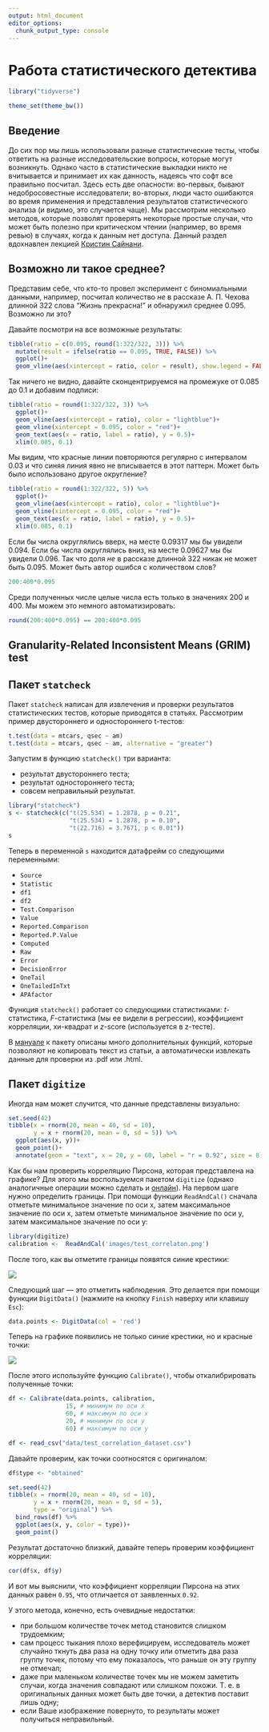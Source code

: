 ```yaml
---
output: html_document
editor_options: 
  chunk_output_type: console
---
```

# Работа статистического детектива

```r
library("tidyverse")
```

```r
theme_set(theme_bw())
```

## Введение

До сих пор мы лишь использовали разные статистические тесты, чтобы ответить на разные исследовательские вопросы, которые могут возникнуть. Однако часто в статистические выкладки никто не вчитывается и принимает их как данность, надеясь что софт все правильно посчитал. Здесь есть две опасности: во-первых, бывают недобросовестные исследователи; во-вторых, люди часто ошибаются во время применения и представления результатов статистического анализа (и видимо, это случается чаще). Мы рассмотрим несколько методов, которые позволят проверять некоторые простые случаи, что может быть полезно при критическом чтении (например, во время ревью) в случаях, когда к данным нет доступа. Данный раздел вдохнавлен лекцией [Кристин Сайнани](http://learn.stanford.edu/WBN-MED-STATS-On-Demand-2020-02-05_LP-OD-Registration-2020-02-11.html?utm_source=coursera&utm_medium=email&utm_campaign=med-stats).

## Возможно ли такое среднее?

Представим себе, что кто-то провел эксперимент с биномиальными данными, например, посчитал количество *не* в рассказе А. П. Чехова длинной  322 слова "Жизнь прекрасна!" и обнаружил среднее 0.095. Возможно ли это?

Давайте посмотри на все возможные результаты:

```r
tibble(ratio = c(0.095, round(1:322/322, 3))) %>% 
  mutate(result = ifelse(ratio == 0.095, TRUE, FALSE)) %>% 
  ggplot()+
  geom_vline(aes(xintercept = ratio, color = result), show.legend = FALSE)
```

Так ничего не видно, давайте сконцентрируемся на промежуке от 0.085 до 0.1 и добавим подписи:

```r
tibble(ratio = round(1:322/322, 3)) %>% 
  ggplot()+
  geom_vline(aes(xintercept = ratio), color = "lightblue")+
  geom_vline(xintercept = 0.095, color = "red")+
  geom_text(aes(x = ratio, label = ratio), y = 0.5)+
  xlim(0.085, 0.1)
```

Мы видим, что красные линии повторяются регулярно с интервалом 0.03 и что синяя линия явно не вписывается в этот паттерн. Может быть было использовано другое округление?

```r
tibble(ratio = round(1:322/322, 5)) %>% 
  ggplot()+
  geom_vline(aes(xintercept = ratio), color = "lightblue")+
  geom_vline(xintercept = 0.095, color = "red")+
  geom_text(aes(x = ratio, label = ratio), y = 0.5)+
  xlim(0.085, 0.1)
```

Если бы числа округлялись вверх, на месте 0.09317 мы бы увидели 0.094. Если бы числа округлялись вниз, на месте 0.09627 мы бы увидели 0.096. Так что доля *не* в рассказе длинной 322 никак не может быть 0.095. Может быть автор ошибся с количеством слов? 

```r
200:400*0.095
```

Среди полученных числе целые числа есть только в значениях 200 и 400. Мы можем это немного автоматизировать:

```r
round(200:400*0.095) == 200:400*0.095
```

## Granularity-Related Inconsistent Means (GRIM) test

## Пакет `statcheck`

Пакет `statcheck` написан для извлечения и проверки результатов статистических тестов, которые приводятся в статьях. Рассмотрим пример двустороннего и одностороннего t-тестов:

```r
t.test(data = mtcars, qsec ~ am)
t.test(data = mtcars, qsec ~ am, alternative = "greater")
```

Запустим в функцию `statcheck()` три варианта:

* результат двустороннего теста;
* результат одностороннего теста;
* совсем неправильный результат.

```r
library("statcheck")
s <- statcheck(c("t(25.534) = 1.2878, p = 0.21", 
                 "t(25.534) = 1.2878, p = 0.10",
                 "t(22.716) = 3.7671, p < 0.01"))
s
```

Теперь в переменной `s` находится датафрейм со следующими переменными:

* `Source`
* `Statistic`
* `df1`
* `df2` 
* `Test.Comparison` 
* `Value` 
* `Reported.Comparison` 
* `Reported.P.Value` 
* `Computed` 
* `Raw` 
* `Error` 
* `DecisionError` 
* `OneTail` 
* `OneTailedInTxt` 
* `APAfactor`

Функция `statcheck()` работает со следующими статистиками: $t$-статистика, $F$-статистика (мы ее видели в регрессии), коэффициент корреляции, хи-квадрат и $z$-score (используется в z-тесте).

В [мануале](https://rpubs.com/michelenuijten/statcheckmanual) к пакету описаны много дополнительных функций, которые позволяют не копировать текст из статьи, а автоматически извлекать данные для проверки из .pdf или .html.

## Пакет `digitize`

Иногда нам может случится, что данные представлены визуально:

```r
set.seed(42)
tibble(x = rnorm(20, mean = 40, sd = 10),
       y = x + rnorm(20, mean = 0, sd = 5)) %>% 
  ggplot(aes(x, y))+
  geom_point()+
  annotate(geom = "text", x = 20, y = 60, label = "r = 0.92", size = 8)
```

Как бы нам проверить корреляцию Пирсона, которая представлена на графике? Для этого мы воспользуемся пакетом `digitize` (однако аналогичные операции можно сделать и [онлайн](https://apps.automeris.io/wpd/)). На первом шаге нужно определить границы. При помощи функции `ReadAndCal()` сначала отметьте минимальное значение по оси x, затем максимальное значение по оси х, затем отметьте минимальное значение по оси y, затем максимальное значение по оси y:

```r
library(digitize)
calibration <-  ReadAndCal('images/test_correlaton.png')
```

После того, как вы отметите границы появятся синие крестики:

![](images/test_correlation_calibration.png)

Следующий шаг --- это отметить наблюдения. Это делается при помощи функции `DigitData()` (нажмите на кнопку `Finish` наверху или клавишу `Esc`):

```r
data.points <- DigitData(col = 'red')
```

Теперь на графике появились не только синие крестики, но и красные точки:

![](images/test_correlation_points.png)

После этого используйте функцию `Calibrate()`, чтобы откалибрировать полученные точки:

```r
df <- Calibrate(data.points, calibration, 
                15, # минимум по оси x
                60, # максимум по оси x
                20, # минимум по оси y
                60) # максимум по оси y
```

```r
df <- read_csv("data/test_correlation_dataset.csv")
```

Давайте проверим, как точки соотносятся с оригиналом: 
```r
df$type <- "obtained"

set.seed(42)
tibble(x = rnorm(20, mean = 40, sd = 10),
       y = x + rnorm(20, mean = 0, sd = 5),
       type = "original") %>% 
  bind_rows(df) %>% 
  ggplot(aes(x, y, color = type))+
  geom_point()
```

Результат достаточно близкий, давайте теперь проверим коэффициент корреляции:

```r
cor(df$x, df$y)
```

И вот мы выяснили, что коэффициент корреляции Пирсона на этих данных равен `0.95`, что отличается от заявленных `0.92`.

У этого метода, конечно, есть очевидные недостатки:

* при большом количестве точек метод становится слишком трудоемким;
* сам процесс тыкания плохо верефицируем, исследователь может случайно ткнуть два раза на одну точку или отметить два раза группу точек, потому что ему показалось, что раньше он эту группу не отмечал;
* даже при маленьком количестве точек мы не можем заметить случаи, когда значения совпадают или слишком похожи. Т. е. в оригинальных данных может быть две точки, а детектив поставит лишь одну;
* если Ваше изображение повернуто, то результаты может получиться неправильный.
